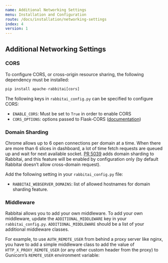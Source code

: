 ```yaml
---
name: Additional Networking Settings
menu: Installation and Configuration
route: /docs/installation/networking-settings
index: 4
version: 1
---
```


## Additional Networking Settings

### CORS

To configure CORS, or cross-origin resource sharing, the following dependency must be installed:

```python
pip install apache-rabbitai[cors]
```

The following keys in `rabbitai_config.py` can be specified to configure CORS:

- `ENABLE_CORS`: Must be set to `True` in order to enable CORS
- `CORS_OPTIONS`: options passed to Flask-CORS
  ([documentation](https://flask-cors.corydolphin.com/en/latest/api.html#extension))

### Domain Sharding

Chrome allows up to 6 open connections per domain at a time. When there are more than 6 slices in
dashboard, a lot of time fetch requests are queued up and wait for next available socket.
[PR 5039](https://github.com/apache/rabbitai/pull/5039) adds domain sharding to Rabbitai,
and this feature will be enabled by configuration only (by default Rabbitai doesn’t allow
cross-domain request).

Add the following setting in your `rabbitai_config.py` file:

- `RABBITAI_WEBSERVER_DOMAINS`: list of allowed hostnames for domain sharding feature.

### Middleware

Rabbitai allows you to add your own middleware. To add your own middleware, update the
`ADDITIONAL_MIDDLEWARE` key in your `rabbitai_config.py`. `ADDITIONAL_MIDDLEWARE` should be a list
of your additional middleware classes.

For example, to use `AUTH_REMOTE_USER` from behind a proxy server like nginx, you have to add a
simple middleware class to add the value of `HTTP_X_PROXY_REMOTE_USER` (or any other custom header
from the proxy) to Gunicorn’s `REMOTE_USER` environment variable:
